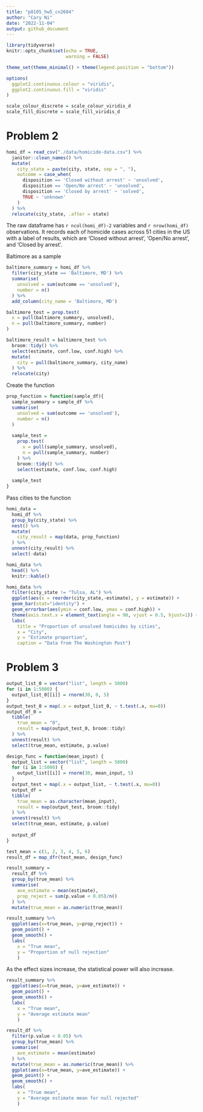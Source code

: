 ```yaml
---
title: "p8105_hw5_cn2604"
author: "Cary Ni"
date: "2022-11-04"
output: github_document
---
```


```r
library(tidyverse)
knitr::opts_chunk$set(echo = TRUE,
                      warning = FALSE)

theme_set(theme_minimal() + theme(legend.position = "bottom"))

options(
  ggplot2.continuous.colour = "viridis",
  ggplot2.continuous.fill = "viridis"
)

scale_colour_discrete = scale_colour_viridis_d
scale_fill_discrete = scale_fill_viridis_d
```
# Problem 2
```r
homi_df = read_csv("./data/homicide-data.csv") %>% 
  janitor::clean_names() %>% 
  mutate(
    city_state = paste(city, state, sep = ", "),
    outcome = case_when(
      disposition == 'Closed without arrest' ~ 'unsolved',
      disposition == 'Open/No arrest' ~ 'unsolved',
      disposition == 'Closed by arrest' ~ 'solved', 
      TRUE ~ 'unknown'
    )
  ) %>% 
  relocate(city_state, .after = state)
```

The raw dataframe has `r ncol(homi_df)-2` variables and `r nrow(homi_df)` observations. It records each of homicide cases across 51 cities in the US with a label of results, which are 'Closed without arrest', 'Open/No arrest', and 'Closed by arrest'. 

Baltimore as a sample
```r
baltimore_summary = homi_df %>% 
  filter(city_state == 'Baltimore, MD') %>% 
  summarise(
    unsolved = sum(outcome == 'unsolved'),
    number = n()
  ) %>% 
  add_column(city_name = 'Baltimore, MD')

baltimore_test = prop.test(
  x = pull(baltimore_summary, unsolved),
  n = pull(baltimore_summary, number)
) 

baltimore_result = baltimore_test %>% 
  broom::tidy() %>% 
  select(estimate, conf.low, conf.high) %>% 
  mutate(
    city = pull(baltimore_summary, city_name)
  ) %>% 
  relocate(city)
```
Create the function
```r

prop_function = function(sample_df){
  sample_summary = sample_df %>% 
  summarise(
    unsolved = sum(outcome == 'unsolved'),
    number = n()
  )
  
  sample_test = 
    prop.test(
      x = pull(sample_summary, unsolved),
      n = pull(sample_summary, number)
    ) %>% 
    broom::tidy() %>% 
    select(estimate, conf.low, conf.high)
  
  sample_test
}
```
Pass cities to the function
```r
homi_data = 
  homi_df %>% 
  group_by(city_state) %>% 
  nest() %>% 
  mutate(
    city_result = map(data, prop_function)
  ) %>% 
  unnest(city_result) %>% 
  select(-data)

homi_data %>% 
  head() %>% 
  knitr::kable()
```

```r

homi_data %>% 
  filter(city_state != "Tulsa, AL") %>% 
  ggplot(aes(x = reorder(city_state,-estimate), y = estimate)) + 
  geom_bar(stat="identity") +
  geom_errorbar(aes(ymin = conf.low, ymax = conf.high)) +
  theme(axis.text.x = element_text(angle = 90, vjust = 0.5, hjust=1)) +
  labs(
    title = "Proportion of unsolved homicides by cities",
    x = "City",
    y = "Estimate proportion",
    caption = "Data from The Washington Post")
```
# Problem 3
```r
output_list_0 = vector("list", length = 5000)
for (i in 1:5000) {
  output_list_0[[i]] = rnorm(30, 0, 5)
}
output_test_0 = map(.x = output_list_0, ~ t.test(.x, mu=0))
output_df_0 = 
  tibble(
    true_mean = "0",
    result = map(output_test_0, broom::tidy)
  ) %>% 
  unnest(result) %>% 
  select(true_mean, estimate, p.value)

```

```r
design_func = function(mean_input) {
  output_list = vector("list", length = 5000)
  for (i in 1:5000) {
    output_list[[i]] = rnorm(30, mean_input, 5)
  }
  output_test = map(.x = output_list, ~ t.test(.x, mu=0))
  output_df = 
  tibble(
    true_mean = as.character(mean_input),
    result = map(output_test, broom::tidy)
  ) %>% 
  unnest(result) %>% 
  select(true_mean, estimate, p.value)
  
  output_df
}
```

```r
test_mean = c(1, 2, 3, 4, 5, 6)
result_df = map_dfr(test_mean, design_func)
```

```r
result_summary = 
  result_df %>% 
  group_by(true_mean) %>% 
  summarise(
    ave_estimate = mean(estimate), 
    prop_reject = sum(p.value < 0.05)/n()
  ) %>% 
  mutate(true_mean = as.numeric(true_mean)) 
```

```r
result_summary %>% 
  ggplot(aes(x=true_mean, y=prop_reject)) +
  geom_point() +
  geom_smooth() +
  labs(
    x = "True mean",
    y = "Proportion of null rejection"
    )
```

As the effect sizes increase, the statistical power will also increase. 


```r

result_summary %>% 
  ggplot(aes(x=true_mean, y=ave_estimate)) +
  geom_point() +
  geom_smooth() +
  labs(
    x = "True mean",
    y = "Average estimate mean"
    )

```

```r
result_df %>% 
  filter(p.value < 0.05) %>% 
  group_by(true_mean) %>% 
  summarise(
    ave_estimate = mean(estimate)
  ) %>% 
  mutate(true_mean = as.numeric(true_mean)) %>% 
  ggplot(aes(x=true_mean, y=ave_estimate)) +
  geom_point() +
  geom_smooth() +
  labs(
    x = "True mean",
    y = "Average estimate mean for null rejected"
    )
```







